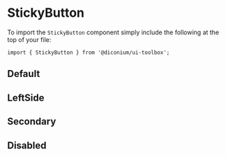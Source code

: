 
<Meta of={StickyStories} />

# StickyButton

To import the `StickyButton` component simply include the following at the top of your file:

```
import { StickyButton } from '@diconium/ui-toolbox';
```

## Default

<Canvas of={StickyStories.Default} />

## LeftSide

<Canvas of={StickyStories.LeftSide} />

## Secondary

<Canvas of={StickyStories.Secondary} />

## Disabled

<Canvas of={StickyStories.Disabled} />
